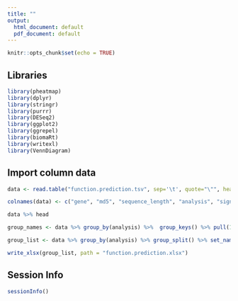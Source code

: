 ```yaml
---
title: ""
output:
  html_document: default
  pdf_document: default
---
```


```r
knitr::opts_chunk$set(echo = TRUE)
```

## Libraries

```r

library(pheatmap)
library(dplyr)
library(stringr)
library(purrr)
library(DESeq2)
library(ggplot2)
library(ggrepel)
library(biomaRt)
library(writexl)
library(VennDiagram)

```


## Import column data

```r

data <- read.table("function.prediction.tsv", sep='\t', quote="\"", header=FALSE, fill = FALSE)

colnames(data) <- c("gene", "md5", "sequence_length", "analysis", "signature_accession", "signature_description", "start_location", "stop_location", "score", "status", "date", "InterPro_accession", "InterPro_description")

data %>% head


```

```r

group_names <- data %>% group_by(analysis) %>%  group_keys() %>% pull(1)

group_list <- data %>% group_by(analysis) %>% group_split() %>% set_names(group_names)

write_xlsx(group_list, path = "function.prediction.xlsx")

```

## Session Info

```r

sessionInfo()

```

